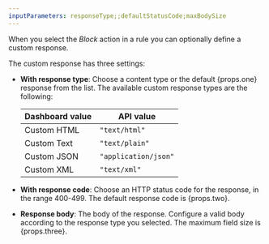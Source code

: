 ```yaml
---
inputParameters: responseType;;defaultStatusCode;maxBodySize
---
```



When you select the _Block_ action in a rule you can optionally define a custom response.

The custom response has three settings:

- **With response type**: Choose a content type or the default {props.one} response from the list. The available custom response types are the following:

  | Dashboard value | API value            |
  | --------------- | -------------------- |
  | Custom HTML     | `"text/html"`        |
  | Custom Text     | `"text/plain"`       |
  | Custom JSON     | `"application/json"` |
  | Custom XML      | `"text/xml"`         |

- **With response code**: Choose an HTTP status code for the response, in the range 400-499. The default response code is {props.two}.

- **Response body**: The body of the response. Configure a valid body according to the response type you selected. The maximum field size is {props.three}.
